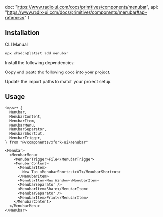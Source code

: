   doc: "https://www.radix-ui.com/docs/primitives/components/menubar",
  api: "https://www.radix-ui.com/docs/primitives/components/menubar#api-reference"
}


<ComponentPreview demoName="menubar-demo"  />

## Installation

<Tabs defaultValue="cli">

<TabsList>
  <TabsTrigger value="cli">CLI</TabsTrigger>
  <TabsTrigger value="manual">Manual</TabsTrigger>
</TabsList>

<TabsContent value="cli">

```bash
npx shadcn@latest add menubar
```

</TabsContent>

<TabsContent value="manual">

<Steps>

<Step>Install the following dependencies:</Step>

<InstallBlock packageName="@radix-ui/react-menubar" />

<Step>Copy and paste the following code into your project.</Step>

<ComponentSource name="menubar" />

<Step>Update the import paths to match your project setup.</Step>

</Steps>

</TabsContent>

</Tabs>

## Usage



```tsx
import {
  Menubar,
  MenubarContent,
  MenubarItem,
  MenubarMenu,
  MenubarSeparator,
  MenubarShortcut,
  MenubarTrigger,
} from "@/components/xfork-ui/menubar"
```

```tsx
<Menubar>
  <MenubarMenu>
    <MenubarTrigger>File</MenubarTrigger>
    <MenubarContent>
      <MenubarItem>
        New Tab <MenubarShortcut>⌘T</MenubarShortcut>
      </MenubarItem>
      <MenubarItem>New Window</MenubarItem>
      <MenubarSeparator />
      <MenubarItem>Share</MenubarItem>
      <MenubarSeparator />
      <MenubarItem>Print</MenubarItem>
    </MenubarContent>
  </MenubarMenu>
</Menubar>
```

